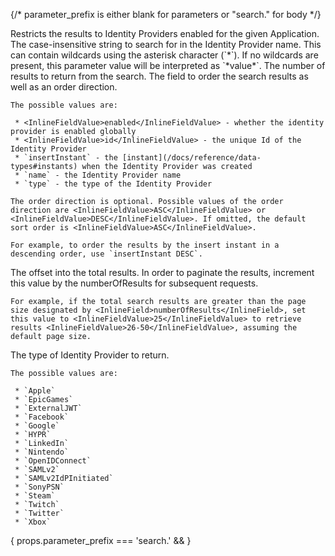 
{/*  parameter_prefix is either blank for parameters or "search." for body */}

<APIBlock>
  <APIField name={props.parameter_prefix + "applicationId"} type="UUID" optional>
    Restricts the results to Identity Providers enabled for the given Application.
  </APIField>
  <APIField name={props.parameter_prefix + "name"} type="String" optional>
    The case-insensitive string to search for in the Identity Provider name. This can contain wildcards using the asterisk character (`*`). If no wildcards are present, this parameter value will be interpreted as `*value*`.
  </APIField>
  <APIField name={props.parameter_prefix + "numberOfResults"} type="Integer" optional defaults="25">
    The number of results to return from the search.
  </APIField>
  <APIField name={props.parameter_prefix + "orderBy"} type="String" optional defaults="name ASC">
    The field to order the search results as well as an order direction.

    The possible values are:

     * <InlineFieldValue>enabled</InlineFieldValue> - whether the identity provider is enabled globally
     * <InlineFieldValue>id</InlineFieldValue> - the unique Id of the Identity Provider
     * `insertInstant` - the [instant](/docs/reference/data-types#instants) when the Identity Provider was created
     * `name` - the Identity Provider name
     * `type` - the type of the Identity Provider

    The order direction is optional. Possible values of the order direction are <InlineFieldValue>ASC</InlineFieldValue> or <InlineFieldValue>DESC</InlineFieldValue>. If omitted, the default sort order is <InlineFieldValue>ASC</InlineFieldValue>.

    For example, to order the results by the insert instant in a descending order, use `insertInstant DESC`.
  </APIField>
  <APIField name={props.parameter_prefix + "startRow"} type="Integer" optional defaults="0">
    The offset into the total results. In order to paginate the results, increment this value by the <InlineField>numberOfResults</InlineField> for subsequent requests.

    For example, if the total search results are greater than the page size designated by <InlineField>numberOfResults</InlineField>, set this value to <InlineFieldValue>25</InlineFieldValue> to retrieve results <InlineFieldValue>26-50</InlineFieldValue>, assuming the default page size.
  </APIField>
  <APIField name={props.parameter_prefix + "type"} type="String" optional>
    The type of Identity Provider to return.

    The possible values are:

     * `Apple`
     * `EpicGames`
     * `ExternalJWT`
     * `Facebook`
     * `Google`
     * `HYPR`
     * `LinkedIn`
     * `Nintendo`
     * `OpenIDConnect`
     * `SAMLv2`
     * `SAMLv2IdPInitiated`
     * `SonyPSN`
     * `Steam`
     * `Twitch`
     * `Twitter`
     * `Xbox`
  </APIField>
</APIBlock>

{ props.parameter_prefix === 'search.' && <JSON title="Example Request JSON" src="identity-providers/search-post-request.json" /> }

